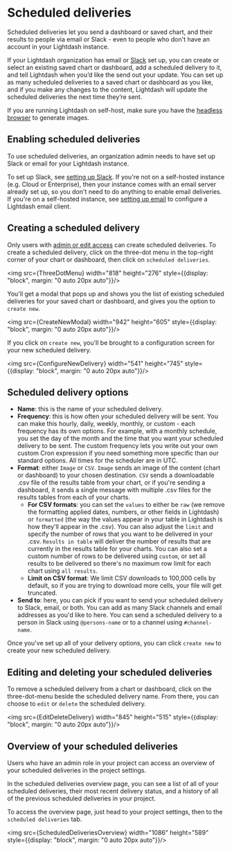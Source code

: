 
# Scheduled deliveries

Scheduled deliveries let you send a dashboard or saved chart, and their results to people via email or Slack - even to people who don't have an account in your Lightdash instance.

If your Lightdash organization has email or [Slack](/guides/sharing-in-slack.mdx#adding-slack-to-your-organization-lightdash-cloud) set up, you can create or select an existing saved chart or dashboard, add a scheduled delivery to it, and tell Lightdash when you’d like the send out your update. You can set up as many scheduled deliveries to a saved chart or dashboard as you like, and if you make any changes to the content, Lightdash will update the scheduled deliveries the next time they’re sent.

If you are running Lightdash on self-host, make sure you have the [headless browser](https://docs.lightdash.com/self-host/customize-deployment/enable-headless-browser-for-lightdash) to generate images. 

## Enabling scheduled deliveries

To use scheduled deliveries, an organization admin needs to have set up Slack or email for your Lightdash instance. 

To set up Slack, see [setting up Slack](/guides/sharing-in-slack.mdx#adding-slack-to-your-organization-lightdash-cloud). If you're not on a self-hosted instance (e.g. Cloud or Enterprise), then your instance comes with an email server already set up, so you don't need to do anything to enable email deliveries. If you're on a self-hosted instance, see [setting up email](https://docs.lightdash.com/references/environmentVariables#:~:text=postgres%20environment%20variables-,SMTP%20environment%20variables,-This%20is%20a) to configure a Lightdash email client.

## Creating a scheduled delivery

Only users with [admin or edit access](/references/roles.mdx) can create scheduled deliveries. To create a scheduled delivery, click on the three-dot menu in the top-right corner of your chart or dashboard, then click on `scheduled deliveries`.

<img src={ThreeDotMenu} width="818" height="276" style={{display: "block", margin: "0 auto 20px auto"}}/>

You'll get a modal that pops up and shows you the list of existing scheduled deliveries for your saved chart or dashboard, and gives you the option to `create new`.

<img src={CreateNewModal} width="942" height="605" style={{display: "block", margin: "0 auto 20px auto"}}/>

If you click on `create new`, you'll be brought to a configuration screen for your new scheduled delivery.

<img src={ConfigureNewDelivery} width="541" height="745" style={{display: "block", margin: "0 auto 20px auto"}}/>

## Scheduled delivery options

- **Name**: this is the name of your scheduled delivery. 
- **Frequency**: this is how often your scheduled delivery will be sent. You can make this hourly, daily, weekly, monthly, or custom - each frequency has its own options. For example, with a monthly schedule, you set the day of the month and the time that you want your scheduled delivery to be sent. The custom frequency lets you write out your own custom Cron expression if you need something more specific than our standard options. All times for the scheduler are in UTC.
- **Format**: either `Image` or `CSV`. `Image` sends an image of the content (chart or dashboard) to your chosen destination. `CSV` sends a downloadable .csv file of the results table from your chart, or if you're sending a dashboard, it sends a single message with multiple .csv files for the results tables from each of your charts.
    - **For CSV formats**: you can set the `values` to either be `raw` (we remove the formatting applied dates, numbers, or other fields in Lightdash) or `formatted` (the way the values appear in your table in Lightdash is how they'll appear in the .csv). You can also adjust the `limit` and specify the number of rows that you want to be delivered in your .csv. `Results in table` will deliver the number of results that are currently in the results table for your charts. You can also set a custom number of rows to be delivered using `custom`, or set all results to be delivered so there's no maximum row limit for each chart using `all results`. 
    - **Limit on CSV format**: We limit CSV downloads to 100,000 cells by default, so if you are trying to download more cells, your file will get truncated.
- **Send to**: here, you can pick if you want to send your scheduled delivery to Slack, email, or both. You can add as many Slack channels and email addresses as you'd like to here. You can send a scheduled delivery to a person in Slack using `@persons-name` or to a channel using `#channel-name`.

Once you've set up all of your delivery options, you can click `create new` to create your new scheduled delivery.

## Editing and deleting your scheduled deliveries

To remove a scheduled delivery from a chart or dashboard, click on the three-dot-menu beside the scheduled delivery name. From there, you can choose to `edit` or `delete` the scheduled delivery.

<img src={EditDeleteDelivery} width="845" height="515" style={{display: "block", margin: "0 auto 20px auto"}}/>

## Overview of your scheduled deliveries

Users who have an admin role in your project can access an overview of your scheduled deliveries in the project settings. 

In the scheduled deliveries overview page, you can see a list of all of your scheduled deliveries, their most recent delivery status, and a history of all of the previous scheduled deliveries in your project. 

To access the overview page, just head to your project settings, then to the `scheduled deliveries` tab. 

<img src={ScheduledDeliveriesOverview} width="1086" height="589" style={{display: "block", margin: "0 auto 20px auto"}}/>

